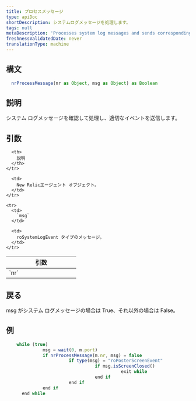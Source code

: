 ```yaml
---
title: プロセスメッセージ
type: apiDoc
shortDescription: システムログメッセージを処理します。
tags: null
metaDescription: 'Processes system log messages and sends corresponding events, returning true for system log messages.'
freshnessValidatedDate: never
translationType: machine
---
```


## 構文

```js
  nrProcessMessage(nr as Object, msg as Object) as Boolean
```

## 説明

システム ログメッセージを確認して処理し、適切なイベントを送信します。

## 引数

<table>
  <thead>
    <tr>
      <th width="25%">
        引数
      </th>

      <th>
        説明
      </th>
    </tr>
  </thead>

  <tbody>
    <tr>
      <td>
        `nr`
      </td>

      <td>
        New Relicエージェント オブジェクト。
      </td>
    </tr>

    <tr>
      <td>
        `msg`
      </td>

      <td>
        roSystemLogEvent タイプのメッセージ。
      </td>
    </tr>
  </tbody>
</table>

## 戻る

msg がシステム ログメッセージの場合は True、それ以外の場合は False。

## 例

```js
  	while (true)
		      msg = wait(0, m.port)
		      if nrProcessMessage(m.nr, msg) = false
			            if type(msg) = "roPosterScreenEvent"
				                  if msg.isScreenClosed()
					                        exit while
				                  end if
			            end if
		      end if
	  end while
```